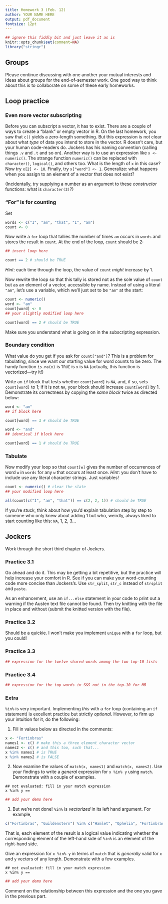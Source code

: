 ```yaml
---
title: Homework 3 (Feb. 12)
author: YOUR NAME HERE
output: pdf_document
fontsize: 12pt
---
```


```r
## ignore this fiddly bit and just leave it as is
knitr::opts_chunk$set(comment=NA)
library("stringr")
```

## Groups

Please continue discussing with one another your mutual interests and ideas about groups for the end-of-semester work. One good way to think about this is to collaborate on some of these early homeworks. 

## Loop practice

### Even more vector subscripting

Before you can subscript a vector, it has to exist. There are a couple of ways to create a "blank" or empty vector in R. On the last homework, you saw that `c()` yields a zero-length something. But this expression is not clear about what *type* of data you intend to store in the vector. R doesn't care, but your human code-readers do. Jockers has his naming convention (calling things `.v` and `.t` and so on). Another way is to use an expression like `x <- numeric()`. The strange function `numeric()` can be replaced with `character()`, `logical()`, and others too. What is the length of `x` in this case? Now try `x[2] <- 10`. Finally, try `x["word"] <- 1`. Generalize: what happens when you assign to an element of a vector that does not exist?

(Incidentally, try supplying a number as an argument to these *constructor* functions: what is `character(3)`?)

### "For" is for counting

Set

```r
words <- c("I", "am", "that", "I", "am")
count <- 0
```

Now write a `for` loop that tallies the number of times `am` occurs in `words` and stores the result in `count`. At the end of the loop, `count` should be 2:

```r
## insert loop here

count == 2 # should be TRUE
```

*Hint*: each time through the loop, the value of `count` *might* increase by 1.

Now rewrite the loop so that this tally is stored not as the sole value of `count` but as an element of a vector, accessible by name. Instead of using a literal `"am"`, let's use a variable, which we'll just set to be `"am"` at the start:

```r
count <- numeric()
word <- "am"
count[word] <- 0
## your slightly modified loop here

count[word] == 2 # should be TRUE
```

Make sure you understand what is going on in the subscripting expression.

### Boundary condition

What value do you get if you ask for `count["and"]`? This is a problem for tabulating, since we want our starting value for word counts to be zero. The handy function `is.na(x)` is `TRUE` is `x` is `NA` (actually, this function is vectorized---try it!)

Write an `if` block that tests whether `count[word]` is `NA`, and, if so, sets `count[word]` to 1; if it is not `NA`, your block should increase `count[word]` by 1. Demonstrate its correctness by copying the *same block* twice as directed below:

```r
word <- "am"
## if block here

count[word] == 3 # should be TRUE
```

```r
word <- "and"
## identical if block here

count[word] == 1 # should be TRUE
```

### Tabulate

Now modify your loop so that `count[w]` gives the number of occurrences of word `w` in `words` for any `w` that occurs at least once. *Hint*: you don't have to include use any literal character strings. Just variables!

```r
count <- numeric() # clear the slate
## your modified loop here

all(count[c("I", "am", "that")] == c(2, 2, 1)) # should be TRUE
```

If you're stuck, think about how you'd explain tabulation step by step to someone who only knew about adding 1 but who, weirdly, always liked to start counting like this: `NA`, 1, 2, 3...

## Jockers

Work through the short third chapter of Jockers.

### Practice 3.1

Go ahead and do it. This may be getting a bit repetitive, but the practice will help increase your comfort in R. See if you can make your word-counting code more concise than Jockers's. Use `str_split`, `str_c` instead of `strsplit` and `paste`.

As an enhancement, use an `if...else` statement in your code to print out a warning if the Austen text file cannot be found. Then try knitting with the file in place and without (submit the knitted version with the file).

### Practice 3.2 

Should be a quickie. I won't make you implement `unique` with a `for` loop, but you could!

### Practice 3.3

```r
## expression for the twelve shared words among the two top-10 lists
```

### Practice 3.4

```r
## expression for the top words in S&S not in the top-10 for MB
```

### Extra

`%in%` is very important. Implementing *this* with a `for` loop (containing an `if` statement) is excellent practice but strictly *optional*. However, to firm up your intuition for it, do the following:

1. Fill in values below as directed in the comments:

```r
x <- "Fortinbras"
names1 <- c() # make this a three element character vector
names2 <- c() # and this too, such that...
x %in% names1 # is TRUE
x %in% names2 # is FALSE
```

2. Now examine the values of `match(x, names1)` and `match(x, names2)`. Use your findings to write a *general* expression for `x %in% y` using `match`. Demonstrate with a couple of examples.

````
## not evaluated: fill in your match expression
x %in% y == 
````

```r
## add your demo here
```

3. But we're not done! `%in%` is *vectorized* in its left hand argument. For example,

```r
c("Fortinbras", "Guildenstern") %in% c("Hamlet", "Ophelia", "Fortinbras")
```

That is, each element of the result is a logical value indicating whether the corresponding element of the left-hand side of `%in%` is an element of the right-hand side.

Give an expression for `x %in% y` in terms of `match` that is *generally* valid for `x` and `y` vectors of any length. Demonstrate with a few examples.

````
## not evaluated: fill in your match expression
x %in% y == 
````

```r
## add your demo here
```

Comment on the relationship between this expression and the one you gave in the previous part.

